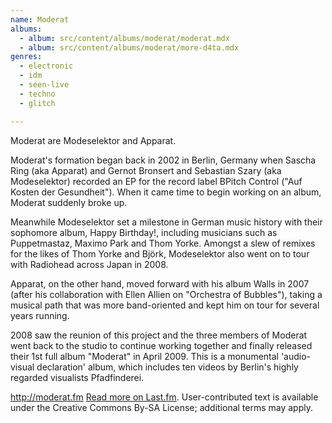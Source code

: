 ```yaml
---
name: Moderat
albums:
  - album: src/content/albums/moderat/moderat.mdx
  - album: src/content/albums/moderat/more-d4ta.mdx
genres:
  - electronic
  - idm
  - seen-live
  - techno
  - glitch

---
```


 Moderat are Modeselektor and Apparat.

Moderat's formation began back in 2002 in Berlin, Germany when Sascha Ring (aka Apparat) and Gernot Bronsert and Sebastian Szary (aka Modeselektor) recorded an EP for the record label BPitch Control ("Auf Kosten der Gesundheit"). When it came time to begin working on an album, Moderat suddenly broke up.

Meanwhile Modeselektor set a milestone in German music history with their sophomore album, Happy Birthday!, including musicians such as Puppetmastaz, Maximo Park and Thom Yorke. Amongst a slew of remixes for the likes of Thom Yorke and Björk, Modeselektor also went on to tour with Radiohead across Japan in 2008.

Apparat, on the other hand, moved forward with his album Walls in 2007 (after his collaboration with Ellen Allien on "Orchestra of Bubbles"), taking a musical path that was more band-oriented and kept him on tour for several years running.

2008 saw the reunion of this project and the three members of Moderat went back to the studio to continue working together and finally released their 1st full album "Moderat" in April 2009. This is a monumental 'audio-visual declaration' album, which includes ten videos by Berlin's highly regarded visualists Pfadfinderei.

http://moderat.fm <a href="https://www.last.fm/music/Moderat">Read more on Last.fm</a>. User-contributed text is available under the Creative Commons By-SA License; additional terms may apply.
 